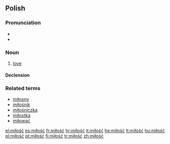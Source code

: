 ==Polish==

===Pronunciation===
*{{audio|Pl-miłość.ogg|audio}}
* {{IPA|[ˈmiwɔɕt͡ɕ]|lang=pl}}

===Noun===
{{infl|pl|noun|g=f}}

# [[love]]

====Declension====
{{pl-decl-noun-ść|miłoś}}

===Related terms===
*[[miłosny]]
*[[miłośnik]] {{m}}
*[[miłośniczka]] {{f}}
*[[miłostka]] {{f}}
*[[miłować]]

[[el:miłość]]
[[es:miłość]]
[[fr:miłość]]
[[hr:miłość]]
[[it:miłość]]
[[he:miłość]]
[[lt:miłość]]
[[hu:miłość]]
[[pl:miłość]]
[[pt:miłość]]
[[fi:miłość]]
[[tr:miłość]]
[[zh:miłość]]